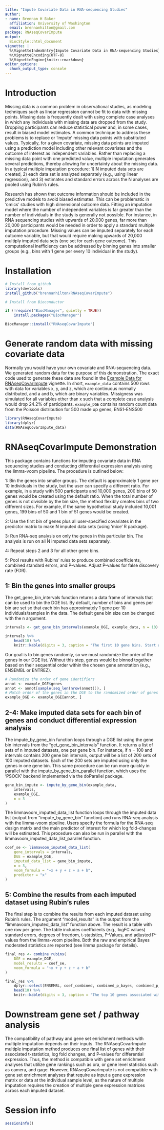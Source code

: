 ```yaml
---
title: "Impute Covariate Data in RNA-sequencing Studies"
author:
- name: Brennan H Baker
  affiliation: University of Washington
  email: brennanhilton@gmail.com
package: RNAseqCovarImpute
output:
  BiocStyle::html_document
vignette: |
  %\VignetteIndexEntry{Impute Covariate Data in RNA-sequencing Studies}
  %\VignetteEncoding{UTF-8}
  %\VignetteEngine{knitr::rmarkdown}
editor_options: 
  chunk_output_type: console
---
```


# Introduction

Missing data is a common problem in observational studies, as modeling techniques such as linear regression cannot be fit to data with missing points. Missing data is frequently dealt with using complete case analyses in which any individuals with missing data are dropped from the study. Dropping participants can reduce statistical power and, in some cases, result in biased model estimates. A common technique to address these problems is to replace or 'impute' missing data points with substituted values. Typically, for a given covariate, missing data points are imputed using a prediction model including other relevant covariates and the outcome of interest as independent variables. Rather than replacing a missing data point with one predicted value, multiple imputation generates several predictions, thereby allowing for uncertainty about the missing data. In a typical multiple imputation procedure: 1) N imputed data sets are created, 2) each data set is analyzed separately (e.g., using linear regression), and 3) estimates and standard errors across the N analyses are pooled using Rubin's rules. 

Research has shown that outcome information should be included in the predictive models to avoid biased estimates. This can be problematic in 'omics' studies with high dimensional outcome data. Fitting an imputation model where the number of independent variables is far greater than the number of individuals in the study is generally not possible. For instance, in RNA sequencing studies with upwards of 20,000 genes, far more than 20,000 participants would be needed in order to apply a standard multiple imputation procedure. Missing values can be imputed separately for each outcome variable, but that would require making upwards of 20,000 multiply imputed data sets (one set for each gene outcome). This computational inefficiency can be addressed by binning genes into smaller groups (e.g., bins with 1 gene per every 10 individual in the study). 

# Installation

```r
# Install from github
library(devtools)
install_github("brennanhilton/RNAseqCovarImpute")

# Install from Bioconductor

if (!require("BiocManager", quietly = TRUE))
    install.packages("BiocManager")

BiocManager::install("RNAseqCovarImpute")
```

# Generate random data with missing covariate data

Normally you would have your own covariate and RNA-sequencing data. We generated random data for the purpose of this demonstration. The exact code used to generate these data are found in the [Example Data for RNAseqCovarImpute](Example_Data_for_RNAseqCovarImpute.html) vignette. In short, `example_data` contains 500 rows with data for variables x, y, and z, which are continuous normally distributed, and a and b, which are binary variables. Missigness was simulated for all variables other than x such that a complete case analysis would drop 24.2% of participants. `example_DGE` contains random count data from the Poisson distribution for 500 made up genes, ENS1-ENS500
```r
library(RNAseqCovarImpute)
library(dplyr)
data(RNAseqCovarImpute_data)
```

# RNAseqCovarImpute Demonstration

This package contains functions for imputing covariate data in RNA sequencing studies and conducting differential expression analysis using the limma-voom pipeline. The procedure is outlined below:

1: Bin the genes into smaller groups. The default is approximately 1 gene per 10 individuals in the study, but the user can specify a different ratio. For example, in a study with 500 participants and 10,000 genes, 200 bins of 50 genes would be created using the default ratio. When the total number of genes is not divisible by the bin size, the method flexibly creates bins of two different sizes. For example, if the same hypothetical study included 10,001 genes, 199 bins of 50 and 1 bin of 51 genes would be created. 

2: Use the first bin of genes plus all user-specified covariates in the predictor matrix to make N imputed data sets (using ‘mice’ R package).

3: Run RNA-seq analysis on only the genes in this particular bin. The analysis is run on all N imputed data sets separately.

4: Repeat steps 2 and 3 for all other gene bins.

5: Pool results with Rubins’ rules to produce combined coefficients, combined standard errors, and P-values. Adjust P-values for false discovery rate (FDR).

## 1: Bin the genes into smaller groups
The get_gene_bin_intervals function returns a data frame of intervals that can be used to bin the DGE list. By default, number of bins and genes per bin are set so that each bin has approximately 1 gene per 10 individuals/samples in the data. The default gene bin size can be changed with the n argument.

```r
intervals <- get_gene_bin_intervals(example_DGE, example_data, n = 10)
```

```r
intervals %>%
    head(10) %>%
    knitr::kable(digits = 3, caption = "The first 10 gene bins. Start and end columns indicate row numbers for the beginning and end of each bin. Number indicates the number of genes in each bin.")
```

Our goal is to bin genes randomly, so we must randomize the order of the genes in our DGE list. Without this step, genes would be binned together based on their sequential order within the chosen gene annotation (e.g., ENSEMBL or ENTREZ). 

```r
# Randomize the order of gene identifiers
annot <- example_DGE$genes
annot <- annot[sample(seq_len(nrow(annot))), ]
# Match order of the genes in the DGE to the randomized order of genes in the annotation
example_DGE <- example_DGE[annot, ]
```

## 2-4: Make imputed data sets for each bin of genes and conduct differential expression analysis

The impute_by_gene_bin function loops through a DGE list using the gene bin intervals from the "get_gene_bin_intervals" function. It returns a list of sets of n imputed datasets, one per gene bin. For instance, if n = 100 and intervals contains 200 gene bin intervals, output will be a list of 200 sets of 100 imputed datasets. Each of the 200 sets are imputed using only the genes in one gene bin. This same procedure can be run more quickly in parallel with the impute_by_gene_bin_parallel function, which uses the 'PSOCK' backend implemented via the doParallel package.
```r
gene_bin_impute <- impute_by_gene_bin(example_data,
    intervals,
    example_DGE,
    n = 3
)
```

The limmavoom_imputed_data_list function loops through the imputed data list (output from "impute_by_gene_bin" function) and runs RNA-seq analysis with the limma-voom pipeline. Users specify the formula for the RNA-seq design matrix and the main predictor of interest for which log fold-changes will be estimated. This procedure can also be run in parallel with the limmavoom_imputed_data_list_parallel function. 
```r
coef_se <- limmavoom_imputed_data_list(
    gene_intervals = intervals,
    DGE = example_DGE,
    imputed_data_list = gene_bin_impute,
    n = 3,
    voom_formula = "~x + y + z + a + b",
    predictor = "x"
)
```

## 5: Combine the results from each imputed dataset using Rubin's rules
The final step is to combine the results from each imputed dataset using Rubin's rules. The argument "model_results" is the output from the "limmavoom_imputed_data_list" function above. The result is a table with one row per gene. The table includes coefficients (e.g., logFC values) standard errors, degrees of freedom, t-statistics, P-Values, and adjusted P-values from the limma-voom pipeline. Both the raw and empirical Bayes moderated statistics are reported (see limma package for details). 
```r
final_res <- combine_rubins(
    DGE = example_DGE,
    model_results = coef_se,
    voom_formula = "~x + y + z + a + b"
)
```


```r
final_res %>%
    dplyr::select(ENSEMBL, coef_combined, combined_p_bayes, combined_p_adj_bayes) %>%
    head(10) %>%
    knitr::kable(digits = 3, caption = "The top 10 genes associated with predictor x sorted by lowest P-value")
```

# Downstream gene set / pathway analysis

The compatibility of pathway and gene set enrichment methods with multiple imputation depends on their inputs. The RNAseqCovarImpute multiple imputation method produces one final list of genes with their associated t-statistics, log fold changes, and P-values for differential expression. Thus, the method is compatible with gene set enrichment analyses that utilize gene rankings such as ora, or gene level statistics such as camera, and gage. However, RNAseqCovarImpute is not compatible with gene set enrichment analyses that require as input a gene expression matrix or data at the individual sample level, as the nature of multiple imputation requires the creation of multiple gene expression matrices across each imputed dataset.

# Session info {.unnumbered}

```r
sessionInfo()
```


